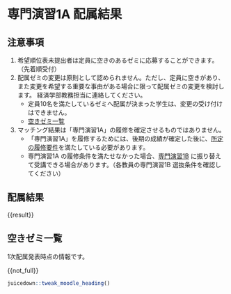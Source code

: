 # 専門演習1A 配属結果

## 注意事項

1. 希望順位表未提出者は定員に空きのあるゼミに応募することができます。（先着順受付）
2. 配属ゼミの変更は原則として認められません。ただし、定員に空きがあり、
   また変更を希望する重要な事由がある場合に限って配属ゼミの変更を検討します。
   経済学部教務担当に連絡してください。
   - 定員10名を満たしているゼミへ配属が決まった学生は、変更の受け付けはできません。
   - [空きゼミ一覧](#vacancy)
    
3. マッチング結果は「専門演習1A」の履修を確定させるものではありません。
   - 「専門演習1A」を履修するためには、後期の成績が確定した後に、[所定の履修要件](https://lms.omu.ac.jp/mod/page/view.php?id=892484)を満たしている必要があります。
   - 専門演習1A の履修条件を満たせなかった場合、[専門演習1B](https://lms.omu.ac.jp/mod/page/view.php?id=893671) に振り替えて受講できる場合があります。（各教員の専門演習1B 選抜条件を確認してください）

## 配属結果

{{result}}



## 空きゼミ一覧 {#vacancy}

1次配属発表時点の情報です。

{{not_full}}


```r
juicedown::tweak_moodle_heading()
```


